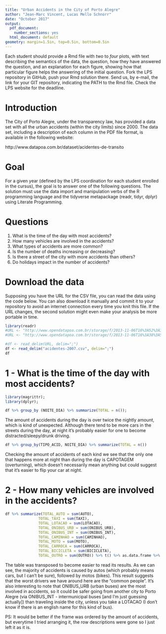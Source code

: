 ```yaml
---
title: "Urban Accidents in the City of Porto Alegre"
author: "Jean-Marc Vincent, Lucas Mello Schnorr"
date: "October 2017"
output:
  pdf_document:
    number_sections: yes
  html_document: default
geometry: margin=1.5in, top=0.5in, bottom=0.5in
---
```


Each student should provide a Rmd file with _two_ to _four_ plots, with text describing the semantics of the data, the question, how they have answered the question, and an explanation for each figure, showing how that particular figure helps the answering of the initial question.  Fork the LPS repository in GitHub, push your Rmd solution there. Send us, by e-mail, the link for your GIT repository, indicating the PATH to the Rmd file. Check the LPS website for the deadline.

# Introduction

The City of Porto Alegre, under the transparency law, has provided a data set with all the urban accidents (within the city limits) since 2000. The data set, including a description of each column in the PDF file format, is available in the following website:

http://www.datapoa.com.br/dataset/acidentes-de-transito

# Goal

For a given year (defined by the LPS coordination for each student enrolled in the cursus), the goal is to answer one of the following questions. The solution must use the data import and manipulation verbs of the R programming language and the tidyverse metapackage (readr, tidyr, dplyr) using Literate Programming.

# Questions

1. What is the time of the day with most accidents?
2. How many vehicles are involved in the accidents?
3. What types of accidents are more common?
4. Is the number of deaths increasing or decreasing?
5. Is there a street of the city with more accidents than others?
6. Do holidays impact in the number of accidents?

# Download the data

Supposing you have the URL for the CSV file, you can read the data using the code below. You can also download it manually and commit it to your repository to avoid an internet connection every time you knit this file. If the URL changes, the second solution might even make your analysis be more portable in time.

```r
library(readr)
#URL <- "http://www.opendatapoa.com.br/storage/f/2013-11-06T16%3A52%3A35.356Z/acidentes-2009.csv"
#URL <- "http://www.opendatapoa.com.br/storage/f/2013-11-06T16%3A38%3A56.849Z/acidentes-2007.csv"

#df <- read_delim(URL, delim=";")
df <- read_delim("acidentes-2007.csv", delim=";")
df
```
# 1 - What is the time of the day with most accidents?

```r
library(magrittr);
library(dplyr);

df %>% group_by (NOITE_DIA) %>% summarize(TOTAL = n());
```

The amount of accidents during the day is over twice the nightly amount, which is kind of unexpected. Although there tend to be more cars in the streets during the day, at night it's probably easier for one to become distracted/sleepy/drunk driving.


```r
df %>% group_by(TIPO_ACID, NOITE_DIA) %>% summarize(TOTAL = n())
```

Checking the amount of accidents of each kind we see that the only one that happens more at night than during the day is CAPOTAGEM (overturning), which doesn't necessarily mean anything but could suggest that it's easier to flip your car at night.

# 2 - How many vehicles are involved in the accidents?

```r

df %>% summarize(TOTAL_AUTO = sum(AUTO),
               TOTAL_TAXI = sum(TAXI),
               TOTAL_LOTACAO = sum(LOTACAO),
               TOTAL_ONIBUS_URB = sum(ONIBUS_URB),
               TOTAL_ONIBUS_INT = sum(ONIBUS_INT),
               TOTAL_CAMINHAO = sum(CAMINHAO),
               TOTAL_MOTO = sum(MOTO),
               TOTAL_CARROCA = sum(CARROCA),
               TOTAL_BICICLETA = sum(BICICLETA),
               TOTAL_OUTRO = sum(OUTRO)) %>% t() %>% as.data.frame %>% rename(Amount = V1) # %>% arrange(desc(Amount))

```

The table was transposed to become easier to read its results. As we can see, the majority of accidents is caused by autos (which probably means cars, but I can't be sure), followed by motos (bikes). This result suggests that the worst drivers we have around here are the "common people". It's also interesting to note that ONIBUS_URB (urban buses) are the most involved in accidents, so it could be safer going from another city to Porto Alegre (via ONIBUS_INT - intermunicipal buses [and I'm just guessing actually]) than traveling inside the city, unless you take a LOTACAO (I don't know if there is an english name for this kind of bus).

PS: It would be better if the frame was ordered by the amount of accidents, but everytime I tried arranging it, the row descriptions were gone so I just left it as it is.